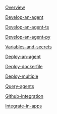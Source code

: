 [Overview](Agents/Overview)

[Develop-an-agent](Agents/Develop-an-agent)

[Develop-an-agent-ts](Agents/Develop-an-agent-ts)

[Develop-an-agent-py](Agents/Develop-an-agent-py)

[Variables-and-secrets](Agents/Variables-and-secrets)

[Deploy-an-agent](Agents/Deploy-an-agent)

[Deploy-dockerfile](Agents/Deploy-dockerfile)

[Deploy-multiple](Agents/Deploy-multiple)

[Query-agents](Agents/Query-agents)

[Github-integration](Agents/Github-integration)

[Integrate-in-apps](Agents/Integrate-in-apps)